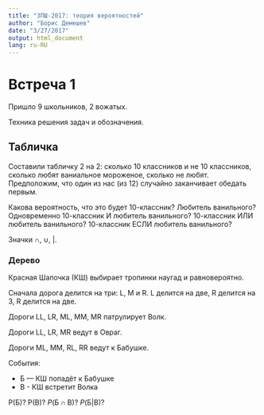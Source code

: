```yaml
---
title: "ЗПШ-2017: теория вероятностей"
author: "Борис Демешев"
date: "3/27/2017"
output: html_document
lang: ru-RU
---
```


# Встреча 1

Пришло 9 школьников, 2 вожатых.

Техника решения задач и обозначения.

## Табличка

Составили табличку 2 на 2: сколько 10 классников и не 10 классников, сколько любят ваниальное мороженое, сколько не любят. Предположим, что один из нас (из 12) случайно заканчивает обедать первым. 

Какова вероятность, что это будет 10-классник? Любитель ванильного? Одновременно 10-классник И любитель ванильного?
10-классник ИЛИ любитель ванильного? 10-классник ЕСЛИ любитель ванильного?

Значки $\cap$, $\cup$, $|$.

### Дерево

Красная Шапочка (КШ) выбирает тропинки наугад и равновероятно.

Сначала дорога делится на три: L, M и R. L делится на две, R делится на 3, R делится на две.

Дороги LL, LR, ML, MM, MR патрулирует Волк.

Дороги LL, LR, MR ведут в Овраг.

Дороги ML, MM, RL, RR ведут к Бабушке.


События:

* Б — КШ попадёт к Бабушке
* В - КШ встретит Волка

P(Б)? P(В)? $P(\text{Б}\cap \text{В})$? $P(\text{Б} | \text{В})$?

